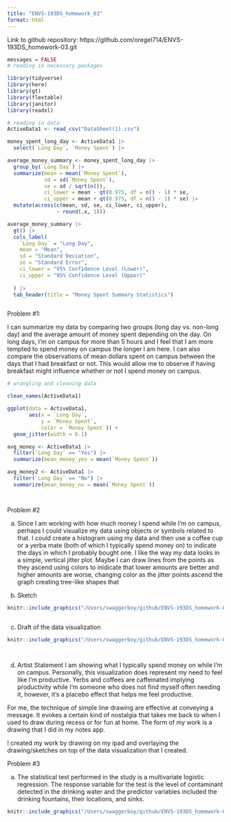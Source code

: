 ```yaml
---
title: "ENVS-193DS_homework_03"
format: html
---
```


Link to github repository: 
https://github.com/oregel714/ENVS-193DS_homework-03.git
```r
messages = FALSE
# reading in necessary packages 

library(tidyverse)
library(here)
library(gt)
library(flextable)
library(janitor)
library(readxl)

# reading in data 
ActiveData1 <- read_csv("DataSheet(1).csv")


```


```r

money_spent_long_day <- ActiveData1 |> 
  select(`Long Day`, `Money Spent`) |> 

average_money_summary <- money_spent_long_day |> 
  group_by(`Long Day`) |> 
  summarize(mean = mean(`Money Spent`),
            sd = sd(`Money Spent`),
            se = sd / sqrt(n()),
            ci_lower = mean - qt(0.975, df = n() - 1) * se,
            ci_upper = mean + qt(0.975, df = n() - 1) * se) |> 
  mutate(across(c(mean, sd, se, ci_lower, ci_upper),
                ~ round(.x, 1)))

average_money_summary |> 
  gt() |> 
  cols_label(
    `Long Day` = "Long Day",
    mean = "Mean",
    sd = "Standard Deviation",
    se = "Standard Error",
    ci_lower = "95% Confidence Level (Lower)",
    ci_upper = "95% Confidence Level (Upper)"
    
  ) |> 
  tab_header(title = "Money Spent Summary Statistics")



```

Problem #1: 

I can summarize my data by comparing two groups (long day vs. non-long day) and the average amount of money spent depending on the day. On long days, I'm on campus for more than 5 hours and I feel that I am more tempted to spend money on campus the longer I am here. I can also compare the observations of mean dollars spent on campus between the days that I had breakfast or not. This would allow me to observe if having breakfast might influence whether or not I spend money on campus. 

```r
# wrangling and cleaning data

clean_names(ActiveData1)

ggplot(data = ActiveData1,
       aes(x = `Long Day`,
           y = `Money Spent`,
           color = `Money Spent`)) + 
  geom_jitter(width = 0.1)


```

```r
avg_money <- ActiveData1 |> 
  filter(`Long Day` == "Yes") |> 
  summarize(mean_money_yes = mean(`Money Spent`))

avg_money2 <- ActiveData1 |> 
  filter(`Long Day` == "No") |> 
  summarize(mean_money_no = mean(`Money Spent`))




```


Problem #2 

a. Since I am working with how much money I spend while I'm on campus, perhaps I could visualize my data using objects or symbols related to that. I could create a histogram using my data and then use a coffee cup or a yerba mate (both of which I typically spend money on) to indicate the days in which I probably bought one. I like the way my data looks in a simple, vertical jitter plot. Maybe I can draw lines from the points as they ascend using colors to inidicate that lower amounts are better and higher amounts are worse, changing color as the jitter points ascend the graph creating tree-like shapes that 

b. Sketch 
```r

knitr::include_graphics("/Users/swaggerboy/github/ENVS-193DS_homework-03/code/IMG_0119.png")



```

c. Draft of the data visualization 
```r

knitr::include_graphics("/Users/swaggerboy/github/ENVS-193DS_homework-03/code/IMG_0120.png")




```

d. Artist Statement 
I am showing what I typically spend money on while I'm on campus. Personally, this visualization does represent my need to feel like I'm productive. Yerbs and coffees are caffeinated implying productivity while I'm someone who does not find myself often needing it, however, it's a placebo effect that helps me feel productive. 

For me, the technique of simple line drawing are effective at conveying a message. It evokes a certain kind of nostalgia that takes me back to when I used to draw during recess or for fun at home. 
The form of my work is a drawing that I did in my notes app. 

I created my work by drawing on my ipad and overlaying the drawing/sketches on top of the data visualization that I created. 

Problem #3 

a. The statistical test performed in the study is a multivariate logistic regression. The response variable for the test is the level of contaminant detected in the drinking water and the predictor variables included the drinking fountains, their locations, and sinks. 

```r
knitr::include_graphics("/Users/swaggerboy/github/ENVS-193DS_homework-03/code/screenshot.png")
```





